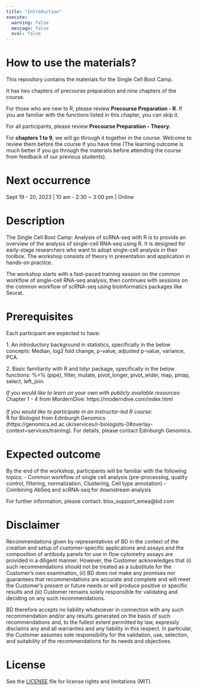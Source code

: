```yaml
---
title: "Introduction"
execute:
  warning: false
  message: false
  eval: false
---
```


# How to use the materials?

This repository contains the materials for the Single Cell Boot Camp.

It has two chapters of precourse preparation and nine chapters of the course.

For those who are new to R, please review **Precourse Preparation - R**. If you are familiar with the functions listed in this chapter, you can skip it.

For all participants, please review **Precourse Preparation - Theory.**

For **chapters 1 to 9**, we will go through it together in the course. Welcome to review them before the course if you have time (The learning outcome is much better if you go through the materials before attending the course from feedback of our previous students).

# Next occurrence

Sept 19 - 20, 2023 \| 10 am - 2:30 \~ 3:00 pm \| Online

# Description

The Single Cell Boot Camp: Analysis of scRNA-seq with R is to provide an overview of the analysis of single-cell RNA-seq using R. It is designed for early-stage researchers who want to adopt single-cell analysis in their toolbox. The workshop consists of theory in presentation and application in hands-on practice.

The workshop starts with a fast-paced training session on the common workflow of single-cell RNA-seq analysis, then continues with sessions on the common workflow of scRNA-seq using bioinformatics packages like Seurat.

# Prerequisites

Each participant are expected to have:

1\. An introductory background in statistics, specifically in the below concepts: Median, log2 fold change, p-value, adjusted p-value, variance, PCA.

2\. Basic familiarity with R and tidyr package, specifically in the below functions: %\>% (pipe), filter, mutate, pivot_longer, pivot_wider, map, pmap, select, left_join.

*If you would like to learn on your own with publicly available resources:*\
Chapter 1 - 4 from MordernDive: https://moderndive.com/index.html\
\
*If you would like to participate in an instructor-led R course:*\
R for Biologist from Edinburgh Genomics (https://genomics.ed.ac.uk/services/r-biologists-0#overlay-context=services/training). For details, please contact Edinburgh Genomics.

# Expected outcome

By the end of the workshop, participants will be familiar with the following topics: - Common workflow of single cell analysis (pre-processing, quality control, filtering, normalization, Clustering, Cell type annotation) - Combining AbSeq and scRNA-seq for downstream analysis

For further information, please contact: biox_support_emea\@bd.com

# Disclaimer

Recommendations given by representatives of BD in the context of the creation and setup of customer-specific applications and assays and the composition of antibody panels for use in flow cytometry assays are provided in a diligent manner. However, the Customer acknowledges that (i) such recommendations should not be treated as a substitute for the Customer's own examination, (ii) BD does not make any promises nor guarantees that recommendations are accurate and complete and will meet the Customer's present or future needs or will produce positive or specific results and (iii) Customer remains solely responsible for validating and deciding on any such recommendations.

BD therefore accepts no liability whatsoever in connection with any such recommendation and/or any results generated on the basis of such recommendations and, to the fullest extent permitted by law, expressly disclaims any and all warranties and any liability in this respect. In particular, the Customer assumes sole responsibility for the validation, use, selection, and suitability of the recommendations for its needs and objectives.

# License

See the [LICENSE](LICENSE.md) file for license rights and limitations (MIT).
